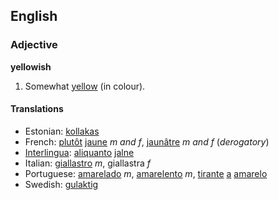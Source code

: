 ==English==
===Adjective===
'''yellowish'''

#Somewhat [[yellow]] (in colour).

====Translations====
*Estonian: [[kollakas]]
*French: [[plutôt]] [[jaune]] ''m and f'', [[jaunâtre]] ''m and f'' (''derogatory'')
*[[Interlingua]]: [[aliquanto]] [[jalne]]
*Italian: [[giallastro]] ''m'', giallastra ''f''
*Portuguese: [[amarelado]] ''m'', [[amarelento]] ''m'', [[tirante]] [[a]] [[amarelo]]
*Swedish: [[gulaktig]]